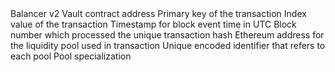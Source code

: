 <ParamField path="contract_address">
Balancer v2 Vault contract address
</ParamField>
<ParamField path="evt_tx_hash">
Primary key of the transaction
</ParamField>
<ParamField path="evt_index">
Index value of the transaction
</ParamField>
<ParamField path="evt_block_time">
Timestamp for block event time in UTC
</ParamField>
<ParamField path="evt_block_number">
Block number which processed the unique transaction hash
</ParamField>
<ParamField path="poolAddress">
Ethereum address for the liquidity pool used in transaction
</ParamField>
<ParamField path="poolId">
Unique encoded identifier that refers to each pool
</ParamField>
<ParamField path="specialization">
Pool specialization
</ParamField>
